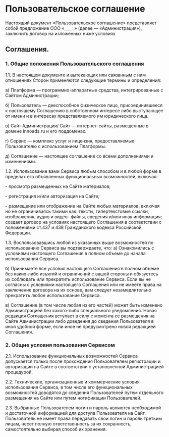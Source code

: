 # Пользовательское соглашение

Настоящий документ «Пользовательское соглашение» представляет собой предложение ООО «_____» (далее — «Администрация»), заключить договор на изложенных ниже условиях

## Соглашения.

### 1. Общие положения Пользовательского соглашения
1\.1\. В настоящем документе и вытекающих или связанным с ним отношениях Сторон применяются следующие термины и определения:

а) Платформа — программно-аппаратные средства, интегрированные с Сайтом Администрации;

б) Пользователь — дееспособное физическое лицо, присоединившееся к настоящему Соглашению в собственном интересе либо выступающее от имени и в интересах представляемого им юридического лица.

в) Сайт Администрации/ Сайт — интернет-сайты, размещенные в домене innoads.ru и его поддоменах.

г) Сервис — комплекс услуг и лицензия, предоставляемые Пользователю с использованием Платформы.

д) Соглашение — настоящее соглашение со всеми дополнениями и изменениями.

1\.2\. Использование вами Сервиса любым способом и в любой форме в пределах его объявленных функциональных возможностей, включая:

\- просмотр размещенных на Сайте материалов;

\- регистрация и/или авторизация на Сайте;

\- размещение или отображение на Сайте любых материалов, включая но не ограничиваясь такими как: тексты, гипертекстовые ссылки, изображения, аудио и видео- файлы, сведения и/или иная информация; создает договор на условиях настоящего Соглашения в соответствии с положениями ст.437 и 438 Гражданского кодекса Российской Федерации.

1\.3\. Воспользовавшись любой из указанных выше возможностей по использованию Сервиса вы подтверждаете, что:
а) Ознакомились с условиями настоящего Соглашения в полном объеме до начала использования Сервиса.

б) Принимаете все условия настоящего Соглашения в полном объеме без каких-либо изъятий и ограничений с вашей стороны и обязуетесь их соблюдать или прекратить использование Сервиса. Если вы не согласны с условиями настоящего Соглашения или не имеете права на заключение договора на их основе, вам следует незамедлительно прекратить любое использование Сервиса.

в) Соглашение (в том числе любая из его частей) может быть изменено Администрацией без какого-либо специального уведомления. Новая редакция Соглашения вступает в силу с момента ее размещения на Сайте Администрации либо доведения до сведения Пользователя в иной удобной форме, если иное не предусмотрено новой редакцией Соглашения.

### 2. Общие условия пользования Сервисом

2\.1\. Использование функциональных возможностей Сервиса допускается только после прохождения Пользователем регистрации и авторизации на Сайте в соответствии с установленной Администрацией процедурой.

2\.2\. Технические, организационные и коммерческие условия использования Сервиса, в том числе его функциональных возможностей доводятся до сведения Пользователей путем отдельного размещения на Сайте или путем нотификации Пользователей.

2\.3\. Выбранные Пользователем логин и пароль являются необходимой и достаточной информацией для доступа Пользователя на Сайт. Пользователь не имеет права передавать свои логин и пароль третьим лицам, несет полную ответственность за их сохранность, самостоятельно выбирая способ их хранения.